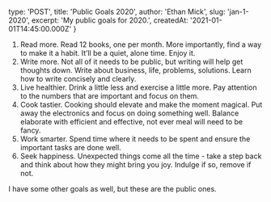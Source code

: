 
  type: 'POST',
  title: 'Public Goals 2020',
  author: 'Ethan Mick',
  slug: 'jan-1-2020',
  excerpt: 'My public goals for 2020.',
  createdAt: '2021-01-01T14:45:00.000Z'
}


1. Read more. Read 12 books, one per month. More importantly, find a way to
   make it a habit. It’ll be a quiet, alone time. Enjoy it.
2. Write more. Not all of it needs to be public, but writing will help get
   thoughts down. Write about business, life, problems, solutions. Learn
   how to write concisely and clearly.
3. Live healthier. Drink a little less and exercise a little more. Pay
   attention to the numbers that are important and focus on them.
4. Cook tastier. Cooking should elevate and make the moment magical. Put
   away the electronics and focus on doing something well. Balance
   elaborate with efficient and effective, not ever meal will need to be fancy.
5. Work smarter. Spend time where it needs to be spent and ensure the important
   tasks are done well.
6. Seek happiness. Unexpected things come all the time - take a step back and
   think about how they might bring you joy. Indulge if so, remove if not.

I have some other goals as well, but these are the public ones.
